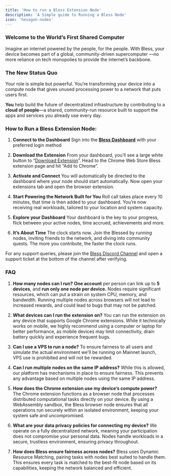 ```yaml
---
title: 'How to run a Bless Extension Node'
description: 'A Simple guide to Running a Bless Node'
icon: 'hexagon-nodes'
---
```


### Welcome to the World’s First Shared Computer

Imagine an internet powered by the people, for the people. With Bless, your device becomes part of a global, community-driven supercomputer —no more reliance on tech monopolies to provide the internet’s backbone.

### The New Status Quo

Your role is simple but powerful. You’re transforming your device into a compute node that gives unused processing power to a network that puts users first.

**You** help build the future of decentralized infrastructure by contributing to a **cloud of people**—a shared, community-run resource built to support the apps and services you already use every day.

### How to Run a Bless Extension Node:

1. **Connect to the Dashboard**
   Sign into the [**Bless Dashboard**](https://bless.network/dashboard) with your preferred login method

2. **Download the Extension**
   From your dashboard, you’ll see a large white button to “[Download Extension](https://chromewebstore.google.com/detail/bless/pljbjcehnhcnofmkdbjolghdcjnmekia?hl=en)”. Head to the Chrome Web Store Bless extension page and hit “Add to Chrome”.

3. **Activate and Connect**
   You will automatically be directed to the dashboard where your node should start automatically. Now open your extensions tab and open the browser extension.

4. **Start Powering the Network Built for You**
   Roll call takes place every 10 minutes, that time is then added to your dashboard. You’re now receiving real workloads, tailored to your location and system capacity.

5. **Explore your Dashboard**
   Your dashboard is the key to your progress, flick between your active nodes, time accrued, achievements and more.

6. **It’s About Time**
   The clock starts now. Join the Blessed by running nodes, inviting friends to the network, and diving into community quests. The more you contribute, the faster the clock runs.

For any support queries, please join the [Bless Discord Channel](https://discord.gg/blessnetwork) and open a support ticket at the bottom of the channel after verifying.

### FAQ

1. **How many nodes can I run?**
   **One account** per person can link up to **5 devices**, and **run only one node per device.** Nodes require significant resources, which can put a strain on system CPU, memory, and bandwidth. Running multiple nodes across browsers will not lead to increased rewards, and could lead to bugs that may not be patched.

2. **What devices can I run the extension on?**
   You can run the extension on any device that supports Google Chrome extensions. While it technically works on mobile, we highly recommend using a computer or laptop for better performance, as mobile devices may limit connectivity, drain battery quickly and experience frequent bugs.

3. **Can I use a VPS to run a node?**
   To ensure fairness to all users and simulate the actual environment we'll be running on Mainnet launch, VPS use is prohibited and will not be rewarded.

4. **Can I run multiple nodes on the same IP address?**
   While this is allowed, our platform has mechanisms in place to ensure fairness. This prevents any advantage based on multiple nodes using the same IP address.

5. **How does the Chrome extension use my device’s compute power?**
   The Chrome extension functions as a browser node that processes distributed computational tasks directly on your device. By using a WebAssembly sandbox, the Bless browser node ensures that all operations run securely within an isolated environment, keeping your system safe and uncompromised.

6. **What are your data privacy policies for connecting my device?**
   We operate on a fully decentralized network, meaning your participation does not compromise your personal data. Nodes handle workloads in a secure, trustless environment, ensuring privacy throughout.

7. **How does Bless ensure fairness across nodes?**
   Bless uses Dynamic Resource Matching, pairing tasks with nodes best suited to handle them. This ensures every task is matched to the best-fit node based on its capabilities, keeping the network balanced and efficient.

